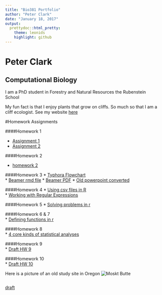 ```yaml
---
title: "Bio381 Portfolio"
author: "Peter Clark"
date: "January 18, 2017"
output: 
  prettydoc::html_pretty:
    theme: leonids
    highlight: github
---
```


# Peter Clark

## Computational Biology

I am a PhD student in Forestry and Natural Resources the Rubenstein School

My fun fact is that I enjoy plants that grow on cliffs. So much so that I am a cliff ecologist. See my website [here](http://www.cliffecology.com)

#Homework Assignments

####Homework 1
  
  * [Assignment 1](test.html)   
  * [Assignment 2](http://www.cliffecology.com)   

####Homework 2

  * [homework 2](Homework02.html)   

####Homework 3
  * [Typhora Flowchart](Homework3Flowchart2.html)   
  * [Beamer rmd file](Homework03_Beamer.Rmd)
  * [Beamer PDF](Homework03_Beamer.pdf)
  * [Old powerpoint converted](convert.pdf)

####Homework 4
  * [Using csv files in R](assignment4.html)   
  * [Working with Regular Expressions](assignment4b.html)

####Homework 5
  * [Solving problems in r](assignment5.html)  

####Homework 6 & 7   
  * [Defining functions in r](assigment6.html)
  
####Homework 8   
  * [4 core kinds of statistical analyses](assignment8b.html)

####Homework 9   
  * [Draft HW 9](assignment9.html)

####Homework 10   
  * [Draft HW 10](assignment10.html)

Here is a picture of an old study site in Oregon
![Moskt Butte](mbf.jpg)
```r

```


[draft](veganTutorial.html)